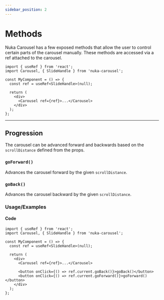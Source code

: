 ```yaml
---
sidebar_position: 2
---
```



# Methods

Nuka Carousel has a few exposed methods that allow the user to control certain parts of the carousel manually. These methods are accessed via a ref attached to the carousel.

```tsx title="MyComponent.tsx"
import { useRef } from 'react';
import Carousel, { SlideHandle } from 'nuka-carousel';

const MyComponent = () => {
  const ref = useRef<SlideHandle>(null);

  return (
    <div>
      <Carousel ref={ref}>...</Carousel>
    </div>
  );
};
```

---

## Progression

The carousel can be advanced forward and backwards based on the `scrollDistance` defined from the props.

### `goForward()`

Advances the carousel forward by the given `scrollDistance`.

### `goBack()`

Advances the carousel backward by the given `scrollDistance`.

### Usage/Examples

<MethodsDemo />

#### Code

```tsx title="MyComponent.tsx"
import { useRef } from 'react';
import Carousel, { SlideHandle } from 'nuka-carousel';

const MyComponent = () => {
  const ref = useRef<SlideHandle>(null);

  return (
    <div>
      <Carousel ref={ref}>...</Carousel>

      <button onClick={() => ref.current.goBack()}>goBack()</button>
      <button onClick={() => ref.current.goForward()}>goForward()</button>
    </div>
  );
};
```
